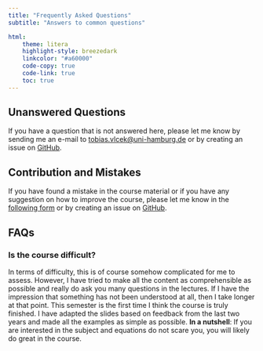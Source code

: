 ```yaml
---
title: "Frequently Asked Questions"
subtitle: "Answers to common questions"

html:
    theme: litera
    highlight-style: breezedark
    linkcolor: "#a60000"
    code-copy: true
    code-link: true
    toc: true
---
```

## Unanswered Questions
If you have a question that is not answered here, please let me know by sending me an e-mail to [tobias.vlcek@uni-hamburg.de](mailto:tobias.vlcek@uni-hamburg.de?subject=Applied%20Optimization%3A%20%3CYour%20subject%3E) or by creating an issue on [GitHub](https://github.com/beyondsimulations/Applied-Optimization/issues).

## Contribution and Mistakes
If you have found a mistake in the course material or if you have any suggestion on how to improve the course, please let me know in the [following form](https://tally.so/r/3qWY8d) or by creating an issue on [GitHub](https://github.com/beyondsimulations/Applied-Optimization/issues).

## FAQs

### Is the course difficult?

In terms of difficulty, this is of course somehow complicated for me to assess. However, I have tried to make all the content as comprehensible as possible and really do ask you many questions in the lectures. If I have the impression that something has not been understood at all, then I take longer at that point. This semester is the first time I think the course is truly finished. I have adapted the slides based on feedback from the last two years and made all the examples as simple as possible. 
**In a nutshell**: If you are interested in the subject and equations do not scare you, you will likely do great in the course.